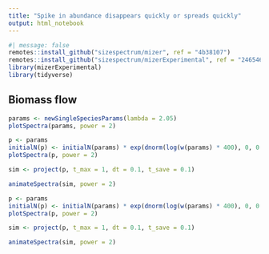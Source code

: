 ```yaml
---
title: "Spike in abundance disappears quickly or spreads quickly"
output: html_notebook
---
```


```r
#| message: false
remotes::install_github("sizespectrum/mizer", ref = "4b38107")
remotes::install_github("sizespectrum/mizerExperimental", ref = "2465461")
library(mizerExperimental)
library(tidyverse)
```

## Biomass flow

```r
params <- newSingleSpeciesParams(lambda = 2.05)
plotSpectra(params, power = 2)
```


```r
p <- params
initialN(p) <- initialN(params) * exp(dnorm(log(w(params) * 400), 0, 0.3) /2)
plotSpectra(p, power = 2)
```

```r
sim <- project(p, t_max = 1, dt = 0.1, t_save = 0.1)
```

```r
animateSpectra(sim, power = 2)
```

```r
p <- params
initialN(p) <- initialN(params) * exp(dnorm(log(w(params) * 400), 0, 0.3) *10)
plotSpectra(p, power = 2)
```

```r
sim <- project(p, t_max = 1, dt = 0.1, t_save = 0.1)
```

```r
animateSpectra(sim, power = 2)
```

